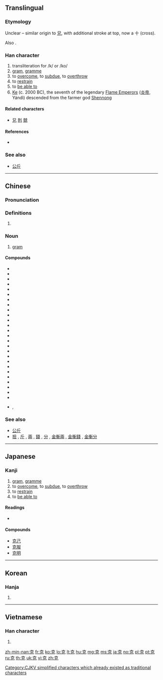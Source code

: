{{also|剋}}
==Translingual==

===Etymology===
Unclear – similar origin to [[兄]], with additional stroke at top, now a 十 (cross).

Also {{Han simp|剋}}.

===Han character===
{{Han char|rn=10|rad=儿|as=05|sn=7|four=40216|canj=JRHU|ids=⿱古儿,⿱十兄}}

# transliteration for /k/ or /ko/
# [[gram]], [[gramme]]
# to [[overcome]], to [[subdue]], to [[overthrow]]
# to [[restrain]]
# to [[be able to]]
# [[Ke]] (c. 2000 BC), the seventh of the legendary [[w:Yan Emperor|Flame Emperors]] ([[炎帝]], Yándì) descended from the farmer god [[Shennong]]

====Related characters====
* [[兄]] [[剋]] [[兢]]

====References====
* {{Han ref|kx=0124.150|dkj=01355|dj=0263.040|hdz=10269.040|uh=514B|ud=20811|bh=A74A|bd=42826}}

===See also===
* {{sense|gram}} [[公斤]]

----

==Chinese==
{{zh-forms}}

===Pronunciation===
{{zh-pron
|m=kè
|c=haak1,hak1
|mc=y
|oc=y
|ma=zh-kè.ogg
|cat=n,v,pn
}}

===Definitions===
# {{rfdef|lang=zh}}

===Noun===
{{yue-noun|ts|jyut=hak1|rs=儿05}}

# [[gram]]

====Compounds====
* {{l|cmn|克當量}}
* {{l|cmn|克敌制胜}}
* {{l|cmn|克分子}}
* {{l|cmn|克服|tr=kèfú}}
* {{l|cmn|克复}}
* {{l|cmn|克格勃}}
* {{l|cmn|克己}}
* {{l|cmn|克己奉公|tr=fènggōng}}
* {{l|cmn|克减}}
* {{l|cmn|克扣}}
* {{l|cmn|克拉|tr=kèlā}}
* {{l|cmn|克朗}}
* {{l|cmn|克里姆林宫}}
* {{l|cmn|克隆}}
* {{l|cmn|克罗地亚|tr=Kèluódìyà}}
* {{l|cmn|克勤克俭}}
* {{l|cmn|克食}}
* {{l|cmn|克式量}}
* {{l|cmn|克丝钳子}}
* {{l|cmn|克星}}
* {{l|cmn|克抑}}
* {{l|cmn|克原子}}
* {{l|cmn|克制|tr=kèzhì}}
* {{l|cmn|夸克}}
* {{l|cmn|巧克力|tr=qiǎokèlì}}
* {{l|cmn|萨克斯管|tr=sàkèsīguǎn}}
* {{l|cmn|速克達}}, {{l|cmn|速克达|tr=sùkèdá}}

===See also===
* [[公斤]]
* [[担]] , [[斤]] , [[兩]] , [[錢]] , [[分]] , [[金衡兩]] , [[金衡錢]] , [[金衡分]]

----

==Japanese==

===Kanji===
{{ja-kanji|grade=c|rs=儿05}}

# [[gram]], [[gramme]]
# to [[overcome]], to [[subdue]], to [[overthrow]]
# to [[restrain]]
# to [[be able to]]

====Readings====
* {{ja-readings|on=[[こく]] (koku)|kun=[[かつ]] (katsu), [[よい]] (yoi), [[よく]] (yoku)}}

====Compounds====
* [[克己]]
* [[克服]]
* [[克明]]

----

==Korean==

===Hanja===
{{ko-hanja|hangeul=[[극]]|rv=geuk|mr=kŭk}}

# {{defn|lang=ko|sort=儿05}}

----

==Vietnamese==

===Han character===
{{vi-hantu|[[khắc]]|rs=儿05}}

# {{defn|lang=vi|sort=儿05}}

[[Category:CJKV simplified characters which already existed as traditional characters]]

[[zh-min-nan:克]]
[[fr:克]]
[[ko:克]]
[[lo:克]]
[[lt:克]]
[[hu:克]]
[[mg:克]]
[[ms:克]]
[[ja:克]]
[[no:克]]
[[pl:克]]
[[pt:克]]
[[ru:克]]
[[th:克]]
[[uk:克]]
[[vi:克]]
[[zh:克]]